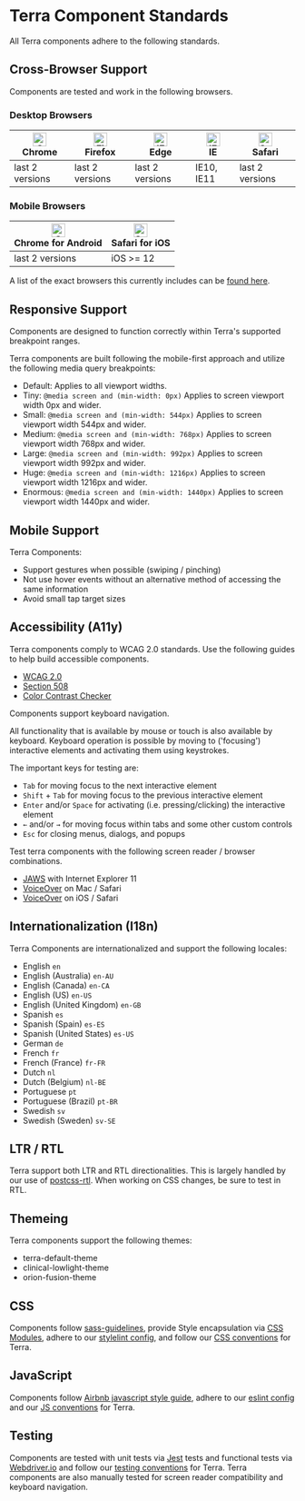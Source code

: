 
# Terra Component Standards

All Terra components adhere to the following standards.

<div className="tui-illustration-grid">
<div className="tui-illustration-grid-col">

## Cross-Browser Support

Components are tested and work in the following browsers.

### Desktop Browsers

| [<img src="https://raw.githubusercontent.com/alrra/browser-logos/master/src/chrome/chrome_48x48.png" alt="Chrome" width="24px" height="24px" />](http://godban.github.io/browsers-support-badges/)<br />Chrome | [<img src="https://raw.githubusercontent.com/alrra/browser-logos/master/src/firefox/firefox_48x48.png" alt="Firefox" width="24px" height="24px" />](http://godban.github.io/browsers-support-badges/)<br />Firefox | [<img src="https://raw.githubusercontent.com/alrra/browser-logos/master/src/edge/edge_48x48.png" alt="IE / Edge" width="24px" height="24px" />](http://godban.github.io/browsers-support-badges/)<br />Edge  | [<img src="https://raw.githubusercontent.com/alrra/browser-logos/master/src/archive/internet-explorer_9-11/internet-explorer_9-11_48x48.png" alt="IE / Edge" width="24px" height="24px" />](http://godban.github.io/browsers-support-badges/)<br />IE | [<img src="https://raw.githubusercontent.com/alrra/browser-logos/master/src/safari/safari_48x48.png" alt="Safari" width="24px" height="24px" />](http://godban.github.io/browsers-support-badges/)<br />Safari |
| --------- | --------- | --------- | --------- | --------- |
| last 2 versions | last 2 versions | last 2 versions | IE10, IE11| last 2 versions |

### Mobile Browsers

| [<img src="https://raw.githubusercontent.com/alrra/browser-logos/master/src/chrome/chrome_48x48.png" alt="Chrome" width="24px" height="24px" />](http://godban.github.io/browsers-support-badges/)<br />Chrome for Android | [<img src="https://raw.githubusercontent.com/alrra/browser-logos/master/src/safari-ios/safari-ios_48x48.png" alt="Safari" width="24px" height="24px" />](http://godban.github.io/browsers-support-badges/)<br />Safari for iOS |
| --------- | --------- |
| last 2 versions | iOS >= 12 |

A list of the exact browsers this currently includes can be [found here](http://browserl.ist/?q=iOS+%3E%3D+12%2C+last+2+and_chr+versions%2C+last+2+android+versions%2C+last+2+chrome+versions%2C+last+2+edge+versions%2C+last+2+firefox+versions%2C+last+2+ie+versions%2C+last+2+safari+versions).

</div>
<div className="tui-illustration-grid-col tui-illustration-grid-col-illustration">
<MarketingIcon />
</div>
</div>

## Responsive Support

Components are designed to function correctly within Terra's supported breakpoint ranges.

Terra components are built following the mobile-first approach and utilize the following media query breakpoints:

 - Default: Applies to all viewport widths.
 - Tiny: `@media screen and (min-width: 0px)` Applies to screen viewport width 0px and wider.
 - Small: `@media screen and (min-width: 544px)` Applies to screen viewport width 544px and wider.
 - Medium: `@media screen and (min-width: 768px)` Applies to screen viewport width 768px and wider.
 - Large: `@media screen and (min-width: 992px)` Applies to screen viewport width 992px and wider.
 - Huge: `@media screen and (min-width: 1216px)` Applies to screen viewport width 1216px and wider.
 - Enormous: `@media screen and (min-width: 1440px)` Applies to screen viewport width 1440px and wider.

## Mobile Support

Terra Components:
* Support gestures when possible (swiping / pinching)
* Not use hover events without an alternative method of accessing the same information
* Avoid small tap target sizes

## Accessibility (A11y)

Terra components comply to WCAG 2.0 standards. Use the following guides to help build accessible components.
* [WCAG 2.0](https://www.w3.org/TR/WCAG20/)
* [Section 508](https://www.access-board.gov/guidelines-and-standards/communications-and-it/about-the-ict-refresh/final-rule/text-of-the-standards-and-guidelines)
* [Color Contrast Checker](http://webaim.org/resources/contrastchecker/)

Components support keyboard navigation.

All functionality that is available by mouse or touch is also available by keyboard. Keyboard operation is possible by moving to ('focusing') interactive elements and activating them using keystrokes.

The important keys for testing are:

* `Tab` for moving focus to the next interactive element
* `Shift` + `Tab` for moving focus to the previous interactive element
* `Enter` and/or `Space` for activating (i.e. pressing/clicking) the interactive element
* `←` and/or `→` for moving focus within tabs and some other custom controls
* `Esc` for closing menus, dialogs, and popups

Test terra components with the following screen reader / browser combinations.

* [JAWS](https://www.freedomscientific.com/Products/Blindness/JAWS) with Internet Explorer 11
* [VoiceOver](https://help.apple.com/voiceover/info/guide/10.12/) on Mac / Safari
* [VoiceOver](https://www.imore.com/how-use-voiceover-iphone-and-ipad) on iOS / Safari

## Internationalization (I18n)

Terra Components are internationalized and support the following locales:

* English `en`
* English (Australia) `en-AU`
* English (Canada) `en-CA`
* English (US) `en-US`
* English (United Kingdom) `en-GB`
* Spanish `es`
* Spanish (Spain) `es-ES`
* Spanish (United States) `es-US`
* German `de`
* French `fr`
* French (France) `fr-FR`
* Dutch `nl`
* Dutch (Belgium) `nl-BE`
* Portuguese `pt`
* Portuguese (Brazil) `pt-BR`
* Swedish `sv`
* Swedish (Sweden) `sv-SE`

## LTR / RTL

Terra support both LTR and RTL directionalities. This is largely handled by our use of [postcss-rtl](https://github.com/vkalinichev/postcss-rtl). When working on CSS changes, be sure to test in RTL.

## Themeing

Terra components support the following themes:

* terra-default-theme
* clinical-lowlight-theme
* orion-fusion-theme

## CSS

Components follow [sass-guidelines](https://sass-guidelin.es/), provide Style encapsulation via [CSS Modules](https://github.com/css-modules/css-modules), adhere to our [stylelint config](https://github.com/cerner/stylelint-config-terra), and follow our [CSS conventions](/about/terra-ui/contributing/conventions#css-conventions) for Terra.

## JavaScript

Components follow [Airbnb javascript style guide](https://github.com/airbnb/javascript), adhere to our [eslint config](https://github.com/cerner/eslint-config-terra) and our [JS conventions](/about/terra-ui/contributing/conventions#javascript-conventions) for Terra.

## Testing

Components are tested with unit tests via [Jest](https://github.com/facebook/jest) tests and functional tests via [Webdriver.io](http://webdriver.io/) and follow our [testing conventions](/about/terra-ui/contributing/conventions#testing-conventions) for Terra. Terra components are also manually tested for screen reader compatibility and keyboard navigation.
